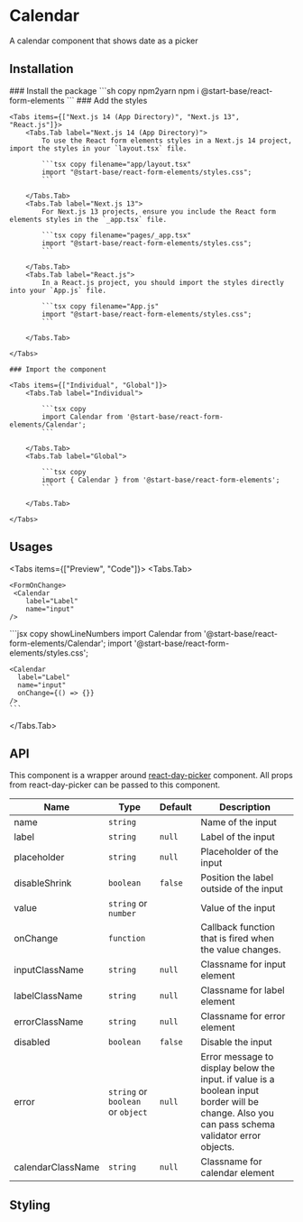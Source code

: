 
# Calendar

A calendar component that shows date as a picker

## Installation

<Steps>
    ### Install the package
    ```sh copy npm2yarn
    npm i @start-base/react-form-elements
    ```
    ### Add the styles

    <Tabs items={["Next.js 14 (App Directory)", "Next.js 13", "React.js"]}>
        <Tabs.Tab label="Next.js 14 (App Directory)">
            To use the React form elements styles in a Next.js 14 project, import the styles in your `layout.tsx` file.

            ```tsx copy filename="app/layout.tsx"
            import "@start-base/react-form-elements/styles.css";
            ```

        </Tabs.Tab>
        <Tabs.Tab label="Next.js 13">
            For Next.js 13 projects, ensure you include the React form elements styles in the `_app.tsx` file.

            ```tsx copy filename="pages/_app.tsx"
            import "@start-base/react-form-elements/styles.css";
            ```

        </Tabs.Tab>
        <Tabs.Tab label="React.js">
            In a React.js project, you should import the styles directly into your `App.js` file.

            ```tsx copy filename="App.js"
            import "@start-base/react-form-elements/styles.css";
            ```

        </Tabs.Tab>

    </Tabs>

    ### Import the component

    <Tabs items={["Individual", "Global"]}>
        <Tabs.Tab label="Individual">

            ```tsx copy
            import Calendar from '@start-base/react-form-elements/Calendar';
            ```

        </Tabs.Tab>
        <Tabs.Tab label="Global">

            ```tsx copy
            import { Calendar } from '@start-base/react-form-elements';
            ```

        </Tabs.Tab>

    </Tabs>

</Steps>

## Usages

<Tabs items={["Preview", "Code"]}>
  <Tabs.Tab>
    <Preview height="500px">
     
    <FormOnChange>
     <Calendar
        label="Label"
        name="input"
    />
  </FormOnChange>
   </Preview>
  </Tabs.Tab>
  <Tabs.Tab>
    ```jsx copy showLineNumbers
    import Calendar from '@start-base/react-form-elements/Calendar';
    import '@start-base/react-form-elements/styles.css';

    <Calendar
      label="Label"
      name="input"
      onChange={() => {}}
    />
    ```

  </Tabs.Tab>
</Tabs>

## API

This component is a wrapper around [react-day-picker](https://www.npmjs.com/package/react-day-picker) component. All props from react-day-picker can be passed to this component.

| Name              | Type                              | Default | Description                                                                                                                                    |
| ----------------- | --------------------------------- | ------- | ---------------------------------------------------------------------------------------------------------------------------------------------- |
| name              | `string`                          |         | Name of the input                                                                                                                              |
| label             | `string`                          | `null`  | Label of the input                                                                                                                             |
| placeholder       | `string`                          | `null`  | Placeholder of the input                                                                                                                       |
| disableShrink     | `boolean`                         | `false` | Position the label outside of the input                                                                                                        |
| value             | `string` or `number`              |         | Value of the input                                                                                                                             |
| onChange          | `function`                        |         | Callback function that is fired when the value changes.                                                                                        |
| inputClassName    | `string`                          | `null`  | Classname for input element                                                                                                                    |
| labelClassName    | `string`                          | `null`  | Classname for label element                                                                                                                    |
| errorClassName    | `string`                          | `null`  | Classname for error element                                                                                                                    |
| disabled          | `boolean`                         | `false` | Disable the input                                                                                                                              |
| error             | `string` or `boolean` or `object` | `null`  | Error message to display below the input. if value is a boolean input border will be change. Also you can pass schema validator error objects. |
| calendarClassName | `string`                          | `null`  | Classname for calendar element                                                                                                                 |

## Styling
